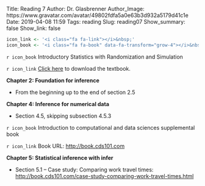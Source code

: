 Title: Reading 7
Author: Dr. Glasbrenner
Author_Image: https://www.gravatar.com/avatar/49802fdfa5a0e63b3d932a5179d41c1e
Date: 2019-04-08 11:59
Tags: reading
Slug: reading07
Show_summary: false
Show_link: false

```r
icon_link <- '<i class="fa fa-link"></i>&nbsp;'
icon_book <- '<i class="fa fa-book" data-fa-transform="grow-4"></i>&nbsp;'
```

`r icon_book` [Introductory Statistics with Randomization and Simulation]{.h3}

`r icon_link` [Click here][isrs-book] to download the textbook.

**Chapter 2: Foundation for inference**

*   From the beginning up to the end of section 2.5

**Chapter 4: Inference for numerical data**

*   Section 4.5, skipping subsection 4.5.3

`r icon_book` [Introduction to computational and data sciences supplemental book]{.h3}

`r icon_link` Book URL: <http://book.cds101.com>

**Chapter 5: Statistical inference with infer**

*   Section 5.1 -- Case study: Comparing work travel times: <http://book.cds101.com/case-study-comparing-work-travel-times.html>

[isrs-book]: /doc/Diez_Barr_%C3%87etinkaya-Rundel_IntroductoryStatisticsWithRandomizationAndSimulation.pdf
